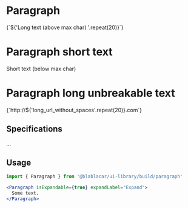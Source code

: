 

<Meta title="Text|Paragraph" />

# **Paragraph**

<Preview>
  <Story name="Long text">
    <Paragraph isExpandable expandLabel="Expand">
      {`${'Long text (above max char) '.repeat(20)}`}
    </Paragraph>
  </Story>
</Preview>

# **Paragraph short text**

<Preview>
  <Story name="Short text">
    <Paragraph>Short text (below max char)</Paragraph>
  </Story>
</Preview>

# **Paragraph long unbreakable text**

<Preview>
  <Story name="Long unbreakable text">
    <Paragraph isExpandable expandLabel="Expand">
      {`http://${'long_url_without_spaces'.repeat(20)}.com`}
    </Paragraph>
  </Story>
</Preview>

## Specifications

...

## Usage

```jsx
import { Paragraph } from '@blablacar/ui-library/build/paragraph'

<Paragraph isExpandable={true} expandLabel="Expand">
  Some text.
</Paragraph>
```

<Props of={Paragraph} />
